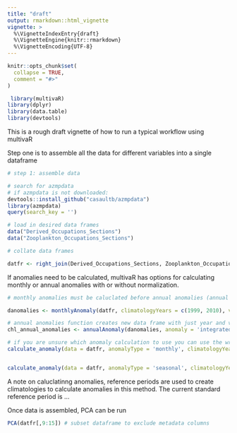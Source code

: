 ```yaml
---
title: "draft"
output: rmarkdown::html_vignette
vignette: >
  %\VignetteIndexEntry{draft}
  %\VignetteEngine{knitr::rmarkdown}
  %\VignetteEncoding{UTF-8}
---
```


```r
knitr::opts_chunk$set(
  collapse = TRUE,
  comment = "#>"
)
```

```r
 library(multivaR)
library(dplyr)
library(data.table)
library(devtools)
```


This is a rough draft vignette of how to run a typical workflow using multivaR


Step one is to assemble all the data for different variables into a single dataframe

```r

# step 1: assemble data

# search for azmpdata
# if azmpdata is not downloaded:
devtools::install_github("casaultb/azmpdata")
library(azmpdata)
query(search_key = '')

# load in desired data frames
data("Derived_Occupations_Sections")
data("Zooplankton_Occupations_Sections")

# collate data frames

datfr <- right_join(Derived_Occupations_Sections, Zooplankton_Occupations_Sections) 

```

If anomalies need to be calculated, multivaR has options for calculating monthly or annual anomalies with or without normalization.

```r
# monthly anomalies must be caluclated before annual anomalies (annual anomaly function simply combines monthly anomalies)

danomalies <- monthlyAnomaly(datfr, climatologyYears = c(1999, 2010), var = 'integrated_chlorophyll_0_100')

# annual anomalies function creates new data frame with just year and variable
chl_annual_anomalies <- annualAnomaly(danomalies, anomaly = 'integrated_chlorophyll_0_100_anomaly')

# if you are unsure which anomaly calculation to use you can use the wrapper function which will select the appropriate method 
calculate_anomaly(data = datfr, anomalyType = 'monthly', climatologyYears = c(1999, 2010), var = 'integrated_chlorophyll_0_100', normalizedAnomaly = TRUE)


calculate_anomaly(data = datfr, anomalyType = 'seasonal', climatologyYears = c(1999, 2010))

```
A note on caluclatinng anomalies, reference periods are used to create climatologies to calculate anomalies in this method. The current standard reference period is ... 


Once data is assembled, PCA can be run


```r
PCA(datfr[,9:15]) # subset dataframe to exclude metadata columns

```




